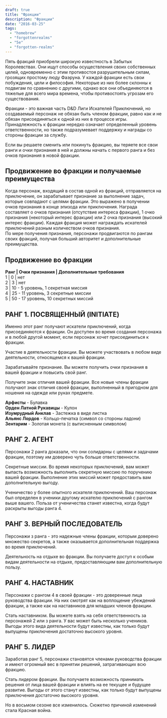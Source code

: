 ```yaml
---
draft: true
title: "Фракции"
description: "Фракции"
date: "2016-03-25"
tags: 
  - "homebrew"
  - "forgottenrealms"
  - "5e"
  - "forgotten-realms"
---
```


Пять фракций приобрели широкую известность в Забытых Королевствах. Они ищут способы осуществления своих собственных целей, одновременно с этим противостоя разрушительным силам, грозящих простому люду Фаэруна. У каждой фракции есть свои побуждения, цели и философия. Некоторые из них более склонны к подвигам по сравнению с другими, однако все они объединяются в тяжелые для всего мира времена, чтобы противостоять угрозам его существования.

Фракции - это важная часть D&D Лиги Искателей Приключений, но создаваемый персонаж не обязан быть членом фракции, равно как и не обязан присоединяться к одной из них в процессе игры. Принадлежность к фракции нередко означает определенный уровень ответственности, но также подразумевает поддержку и награды со стороны фракции за службу.

Если вы решаете сменить или покинуть фракцию, вы теряете все свои ранги и очки признания в ней и должны начать с первого ранга и без очков признания в новой фракции.

## **Продвижение во фракции и получаемые преимущества**

Когда персонаж, входящий в состав одной из фракций, отправляется на приключение, он зарабатывает признание за выполнение задач, которые совпадают с целями фракции. Это выражено в получении очков признания в конце эпизода или приключения. Награда составляет о очков признания (отсутствие интереса фракции), 1 очко признания (некоторый интерес фракции) или 2 очка признания (высокий интерес фракции). Каждая фракция может награждать искателей приключений разным количеством очков признания.  
По мере получения признания, персонажи продвигаются по рангам своих фракций, получая больший авторитет и дополнительные преимущества.

## Продвижение во фракции

**Ранг | Очки признания | Дополнительные требования**  
1 | 0 | нет  
2 | 3 | нет  
3 | 10 - 5 уровень, 1 секретная миссия  
4 | 25 - 11 уровень, 3 секретные миссии  
5 | 50 - 17 уровень, 10 секретных миссий

## **РАНГ 1. ПОСВЯЩЕННЫЙ (INITIATE)**

Именно этот ранг получают искатели приключений, когда присоединяются к фракции. Он доступен во время создания персонажа и в любой другой момент, если персонаж хочет присоединиться к фракции.

Участие в деятельности фракции. Вы можете участвовать в любом виде деятельности, относящемся к вашей фракции.

Зарабатывайте признание. Вы можете получить очки признания в вашей фракции и повысить свой ранг.

Получите знак отличия вашей фракции. Все новые члены фракции получают знак отличия своей фракции, выполненный в пригодном для ношения на одежде или руках предмете.

**Арфисты** \- Булавка  
**Орден Латной Рукавицы** - Кулон  
**Изумрудный Анклав** - Застежка в виде листка  
**Альянс Лордов** - Кольцо-печатка (символ со стороны ладони)  
**Зентарим** \- Золотая монета (с вытисненным символом)

## **РАНГ 2. АГЕНТ**

Персонажи 2 ранга доказали, что они солидарны с целями и задачами фракции, поэтому им доверено чуть больше ответственности.

Секретные миссии. Во время некоторых приключений, вам может выпасть возможность выполнить секретную миссию по поручению вашей фракции. Выполнение этих миссий может предоставить вам дополнительную выгоду.

Ученичество у более опытного искателя приключений. Ваш персонаж был определен в ученики другому искателю приключений с рангом выше вашего. Польза от ученичества станет известна, когда будут раскрыты выгоды ранга 4.

## **РАНГ 3. ВЕРНЫЙ ПОСЛЕДОВАТЕЛЬ**

Персонажи з ранга - это надежные члены фракции, которым доверено множество секретов, а также оказывается дополнительная поддержка во время приключений.

Деятельность на отдыхе во фракции. Вы получаете доступ к особым видам деятельности на отдыхе, предоставляющим вам дополнительную пользу.

## **РАНГ 4. НАСТАВНИК**

Персонажи с рангом 4 в своей фракции - это доверенные лица руководства фракции. На них смотрят как на воплощение убеждений фракции, а также как на наставников для младших членов фракции.

Стать наставником. Вы можете взять на себя ответственность за персонажей 2 или з ранга. У вас может быть несколько учеников. Выгоды этого вида деятельности будут известны, как только будут выпущены приключения достаточно высокого уровня.

## **РАНГ 5. ЛИДЕР**

Заработав ранг 5, персонажи становятся членами руководства фракции и имеют огромный вес в принятии решений, затрагивающих всю фракцию.

Стать лидером фракции. Вы получаете возможность принимать решения от лица вашей фракции и влиять на ее текущее и будущее развитие. Выгоды от этого станут известны, как только будут выпущены приключения достаточно высокого уровня.

Но в восьмом сезоне все изменилось. Сюжетно причиной изменений стала Красная война.
